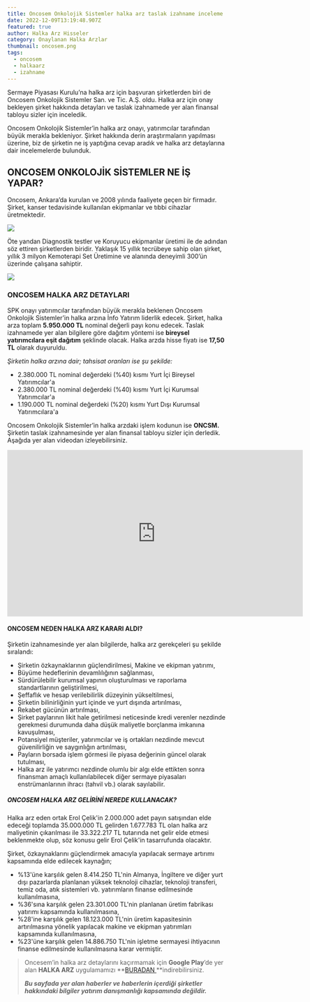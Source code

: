 ```yaml
---
title: Oncosem Onkolojik Sistemler halka arz taslak izahname inceleme
date: 2022-12-09T13:19:48.907Z
featured: true
author: Halka Arz Hisseler
category: Onaylanan Halka Arzlar
thumbnail: oncosem.png
tags:
  - oncosem
  - halkaarz
  - izahname
---
```

Sermaye Piyasası Kurulu’na halka arz için başvuran şirketlerden biri de Oncosem Onkolojik Sistemler San. ve Tic. A.Ş. oldu. Halka arz için onay bekleyen şirket hakkında detayları ve taslak izahnamede yer alan finansal tabloyu sizler için inceledik. 

Oncosem Onkolojik Sistemler’in halka arz onayı, yatırımcılar tarafından büyük merakla bekleniyor. Şirket hakkında derin araştırmaların yapılması üzerine, biz de şirketin ne iş yaptığına cevap aradık ve halka arz detaylarına dair incelemelerde bulunduk.

## **ONCOSEM ONKOLOJİK SİSTEMLER NE İŞ YAPAR?**

Oncosem, Ankara’da kurulan ve 2008 yılında faaliyete geçen bir firmadır. Şirket, kanser tedavisinde kullanılan ekipmanlar ve tıbbi cihazlar üretmektedir. 

![](tulum-opc-03.jpg)

Öte yandan Diagnostik testler ve Koruyucu ekipmanlar üretimi ile de adından söz ettiren şirketlerden biridir. Yaklaşık 15 yıllık tecrübeye sahip olan şirket, yıllık 3 milyon Kemoterapi Set Üretimine ve alanında deneyimli 300’ün üzerinde çalışana sahiptir.

![](oncocare-monolitik03_.jpg)

### **ONCOSEM HALKA ARZ DETAYLARI**

SPK onayı yatırımcılar tarafından büyük merakla beklenen Oncosem Onkolojik Sistemler’in halka arzına İnfo Yatırım liderlik edecek. Şirket, halka arza toplam **5.950.000 TL** nominal değerli payı konu edecek. Taslak izahnamede yer alan bilgilere göre dağıtım yöntemi ise **bireysel yatırımcılara eşit dağıtım** şeklinde olacak. Halka arzda hisse fiyatı ise **17,50 TL** olarak duyuruldu.

*Şirketin halka arzına dair; tahsisat oranları ise şu şekilde:*

* 2.380.000 TL nominal değerdeki (%40) kısmı Yurt İçi Bireysel Yatırımcılar'a
* 2.380.000 TL nominal değerdeki (%40) kısmı Yurt İçi Kurumsal Yatırımcılar'a
* 1.190.000 TL nominal değerdeki (%20) kısmı Yurt Dışı Kurumsal Yatırımcılara'a

Oncosem Onkolojik Sistemler’in halka arzdaki işlem kodunun ise **ONCSM.**
Şirketin taslak izahnamesinde yer alan finansal tabloyu sizler için derledik. Aşağıda yer alan videodan izleyebilirsiniz.

<iframe width="677" height="381" src="https://www.youtube.com/embed/SdX6w3ctZBk" title="Oncosem Onkolojik Sistemler halka arz taslak izahname inceleme" frameborder="0" allow="accelerometer; autoplay; clipboard-write; encrypted-media; gyroscope; picture-in-picture" allowfullscreen></iframe>

#### **ONCOSEM NEDEN HALKA ARZ KARARI ALDI?**

Şirketin izahnamesinde yer alan bilgilerde, halka arz gerekçeleri şu şekilde sıralandı:

* Şirketin özkaynaklarının güçlendirilmesi, Makine ve ekipman yatırımı,
* Büyüme hedeflerinin devamlılığının sağlanması,
* Sürdürülebilir kurumsal yapının oluşturulması ve raporlama standartlarının geliştirilmesi,
* Şeffaflık ve hesap verilebilirlik düzeyinin yükseltilmesi,
* Şirketin bilinirliğinin yurt içinde ve yurt dışında artırılması,
* Rekabet gücünün artırılması,
* Şirket paylarının likit hale getirilmesi neticesinde kredi verenler nezdinde gerekmesi durumunda daha düşük maliyetle borçlanma imkanına kavuşulması,
* Potansiyel müşteriler, yatırımcılar ve iş ortakları nezdinde mevcut güvenilirliğin ve saygınlığın artırılması,
* Payların borsada işlem görmesi ile piyasa değerinin güncel olarak tutulması,
* Halka arz ile yatırımcı nezdinde olumlu bir algı elde ettikten sonra finansman amaçlı kullanılabilecek diğer sermaye piyasaları enstrümanlarının ihracı (tahvil vb.) olarak sayılabilir.

##### **ONCOSEM HALKA ARZ GELİRİNİ NEREDE KULLANACAK?**

Halka arz eden ortak Erol Çelik'in 2.000.000 adet payın satışından elde edeceği toplamda 35.000.000 TL gelirden 1.677.783 TL olan halka arz maliyetinin çıkarılması ile 33.322.217 TL tutarında net gelir elde etmesi beklenmekte olup, söz konusu gelir Erol Çelik'in tasarrufunda olacaktır.

Şirket, özkaynaklarını güçlendirmek amacıyla yapılacak sermaye artırımı kapsamında elde edilecek kaynağın;

* %13'üne karşılık gelen 8.414.250 TL'nin Almanya, İngiltere ve diğer yurt dışı pazarlarda planlanan yüksek teknoloji cihazlar, teknoloji transferi, temiz oda, atık sistemleri vb. yatırımların finanse edilmesinde kullanılmasına,
* %36'sına karşılık gelen 23.301.000 TL'nin planlanan üretim fabrikası yatırımı kapsamında kullanılmasına,
* %28'ine karşılık gelen 18.123.000 TL'nin üretim kapasitesinin artırılmasına yönelik yapılacak makine ve ekipman yatırımları kapsamında kullanılmasına, 
* %23'üne karşılık gelen 14.886.750 TL'nin işletme sermayesi ihtiyacının finanse edilmesinde kullanılmasına karar vermiştir.

> Oncesem’in halka arz detaylarını kaçırmamak için **Google Play**’de yer alan **HALKA ARZ** uygulamamızı **[BURADAN ](https://play.google.com/store/apps/details?id=com.halkaarzhaber.hisseler&hl=en&gl=TR)**indirebilirsiniz.
>
> ***Bu sayfada yer alan haberler ve haberlerin içerdiği şirketler hakkındaki bilgiler yatırım danışmanlığı kapsamında değildir.***